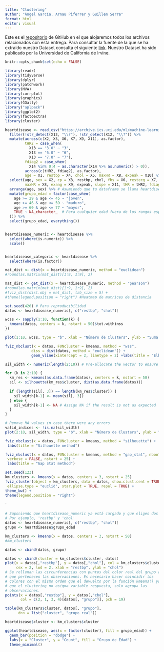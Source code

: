 ```yaml
---
title: "Clustering"
author: "Ángel García, Arnau Piferrer y Guillem Serra"
format: html
editor: visual
---
```


Este es el [repositorio](https://github.com/GSMir/Entrega3) de GitHub en el que alojaremos todos los archivos relacionados con esta entrega. Para consultar la fuente de la que se ha extraído nuestro Dataset consulta el siguiente [link](https://archive.ics.uci.edu/dataset/45/heart+disease). Nuestro Dataset ha sido publicado por la Universidad de California de Irvine.

```r
knitr::opts_chunk$set(echo = FALSE)
```

```r
library(readr)
library(tidyverse)
library(dplyr)
library(patchwork)
library(MVA)
library(corrplot)
library(graphics)
library(GGally)
library("aplpack")
library(ggplot2)
library(factoextra)
library(cluster)
```

```r
heartdisease <- read_csv("https://archive.ics.uci.edu/ml/machine-learning-databases/heart-disease/processed.cleveland.data", col_names = FALSE, show_col_types = FALSE) %>%
  filter(!str_detect(X13, "\\?"), !str_detect(X12, "\\?")) %>%
  mutate(across(c(X2, X3, X6, X7, X9, X11), as.factor), 
         tHR2 = case_when(
           X13 == "3.0" ~ "3",
           X13 == "6.0" ~ "6",
           X13 == "7.0" ~ "7"),
         fdiag2 = case_when(
           X14 %in% 0:4 ~ as.character(X14 %>% as.numeric() > 0)),
         across(c(tHR2, fdiag2), as.factor),
         age = X1, restbp = X4, chol = X5, maxHR = X8, expeak = X10) %>%
  select(age, sex = X2, cp = X3, restbp, chol, fbs = X6, restecg = X7, 
         maxHR = X8, exang = X9, expeak, slope = X11, tHR = tHR2, fdiag = fdiag2) %>%
  arrange(age, sex) %>% # Asumiendo que tu dataframe se llama heartdisease y que tiene una columna age
  mutate(grupo_edad = factor(case_when(
    age >= 29 & age <= 45 ~ "joven",
    age >= 46 & age <= 59 ~ "maduro",
    age >= 60 & age <= 77 ~ "mayor",
    TRUE ~ NA_character_  # Para cualquier edad fuera de los rangos especificados
  ))) %>%
  select(grupo_edad, everything())


heartdisease_numeric <- heartdisease %>%
  select(where(is.numeric)) %>%
  scale()


heartdisease_categoric <- heartdisease %>%
  select(where(is.factor))
```

```r
mat_dist <- dist(x = heartdisease_numeric, method = "euclidean")
#round(as.matrix(mat_dist)[1:9, 1:9], 2)
```

```r
mat_dist <- get_dist(x = heartdisease_numeric, method = "pearson")
#round(as.matrix(mat_dist)[1:9, 1:9], 2)
#fviz_dist(dist.obj = mat_dist, lab_size = 5) +
#theme(legend.position = "right") #Heatmap de matrices de distancia
```

```r
set.seed(420) # Para reproducibilidad
datos <- heartdisease_numeric[, c("restbp", "chol")]

wcss <- sapply(1:10, function(k) {
  kmeans(datos, centers = k, nstart = 50)$tot.withinss
})

plot(1:10, wcss, type = "b", xlab = "Número de Clusters", ylab = "Suma de Cuadrados Dentro del Grupo (WCSS)", main = "Método del Codo")
```
```r
fviz_nbclust(x = datos, FUNcluster = kmeans, method = "wss",
            diss = dist(datos, method = "euclidean")) +
            geom_vline(xintercept = 2, linetype = 2) +labs(title = "Elbow method")
```


```r
sil_width <- numeric(length(2:10)) # Pre-allocate the vector to ensure it has the correct length

for (k in 2:10) {
  km_res <- kmeans(as.data.frame(datos), centers = k, nstart = 50)
  sil <- silhouette(km_res$cluster, dist(as.data.frame(datos)))
  
  if (length(sil[, 3]) == length(km_res$cluster)) {
    sil_width[k-1] <- mean(sil[, 3])
  } else {
    sil_width[k-1] <- NA # Assign NA if the result is not as expected
  }
}

# Remove NA values in case there were any errors
valid_indices <- !is.na(sil_width)
plot(2:10, sil_width, type = "b", xlab = "Número de Clusters", ylab = "Ancho Promedio de Silueta", main = "Análisis de Silueta")
```
```r
fviz_nbclust(x = datos, FUNcluster = kmeans, method = "silhouette") +
 labs(title = "Silhouette method")
```

```r
fviz_nbclust(x = datos, FUNcluster = kmeans, method = "gap_stat", nboot = 500,
 verbose = FALSE, nstart = 25) +
 labs(title = "Gap Stat method")
```

```r
set.seed(123)
km_clusters <- kmeans(x = datos, centers = 3, nstart = 25)
fviz_cluster(object = km_clusters, data = datos, show.clust.cent = TRUE,
 ellipse.type = "euclid", star.plot = TRUE, repel = TRUE) +
theme_bw() +
theme(legend.position = "right")
```
`




```r

# Suponiendo que heartdisease_numeric ya está cargado y que eliges dos columnas específicas
# Por ejemplo, 'restbp' y 'chol'
datos <- heartdisease_numeric[, c("restbp", "chol")]
grupo <- heartdisease$grupo_edad

km_clusters <- kmeans(x = datos, centers = 3, nstart = 50)
#km_clusters

datos <- cbind(datos, grupo)
```

```r
datos <- cbind(cluster = km_clusters$cluster, datos) 
plot(x = datos[,"restbp"], y = datos[,"chol"], col = km_clusters$cluster, pch = 1,
     cex = 2, lwd = 2, xlab = "restbp", ylab = "chol") 
# Se rellenan las circunferencias con puntos del color real del grupo al 
# que pertenecen las observaciones. Es necesario hacer coincidir los 
# colores con el mismo orden que el devuelto por la función kmeans() ya 
# que el clustering no asigna variable respuesta, solo agrupa las 
# observaciones. 
points(x = datos[,"restbp"], y = datos[,"chol"], 
       col = c(2, 1, 3, 4)[datos[, "grupo"]], pch = 19)
```

```r
table(km_clusters$cluster, datos[, "grupo"], 
      dnn = list("cluster", "grupo real"))
```

```r
heartdisease$cluster <- km_clusters$cluster

ggplot(heartdisease, aes(x = factor(cluster), fill = grupo_edad)) +
  geom_bar(position = "dodge") +
  labs(x = "Cluster", y = "Count", fill = "Grupo de Edad") +
  theme_minimal()
```
